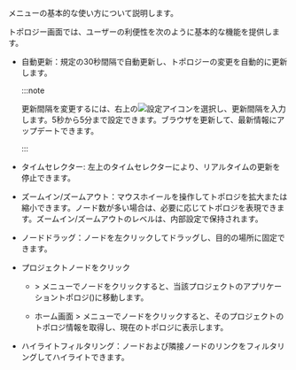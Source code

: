 <Cmdname sid="side_topology" className="uitext" />メニューの基本的な使い方について説明します。

<ImgLang img="topology-control.png" desc="アプリケーショントポロジーの基本動作" />

トポロジー画面では、ユーザーの利便性を次のように基本的な機能を提供します。

- 自動更新：規定の30秒間隔で自動更新し、トポロジーの変更を自動的に更新します。 

  :::note

  更新間隔を変更するには、右上の![設定アイコン](/img/ico-setting.svg)を選択し、更新間隔を入力します。5秒から5分まで設定できます。ブラウザを更新して、最新情報にアップデートできます。

  :::

- タイムセレクター: 左上のタイムセレクターにより、リアルタイムの更新を停止できます。 

- ズームイン/ズームアウト：マウスホイールを操作してトポロジを拡大または縮小できます。ノード数が多い場合は、必要に応じてトポロジを表現できます。ズームイン/ズームアウトのレベルは、内部設定で保持されます。

- ノードドラッグ：ノードを左クリックしてドラッグし、目的の場所に固定できます。

- プロジェクトノードをクリック

  - <Cmdname sid="side_dashboard" className="uitext" /> &gt; <Cmdname sid="side_appTopology" className="uitext" />メニューでノードをクリックすると、当該プロジェクトのアプリケーショントポロジ(<Cmdname sid="side_instanceTopology" className="uitext" />)に移動します。

  - ホーム画面 &gt; <Cmdname sid="side_integratedTopology" className="uitext" />メニューでノードをクリックすると、そのプロジェクトのトポロジ情報を取得し、現在のトポロジに表示します。

- ハイライトフィルタリング：ノードおよび隣接ノードのリンクをフィルタリングしてハイライトできます。
